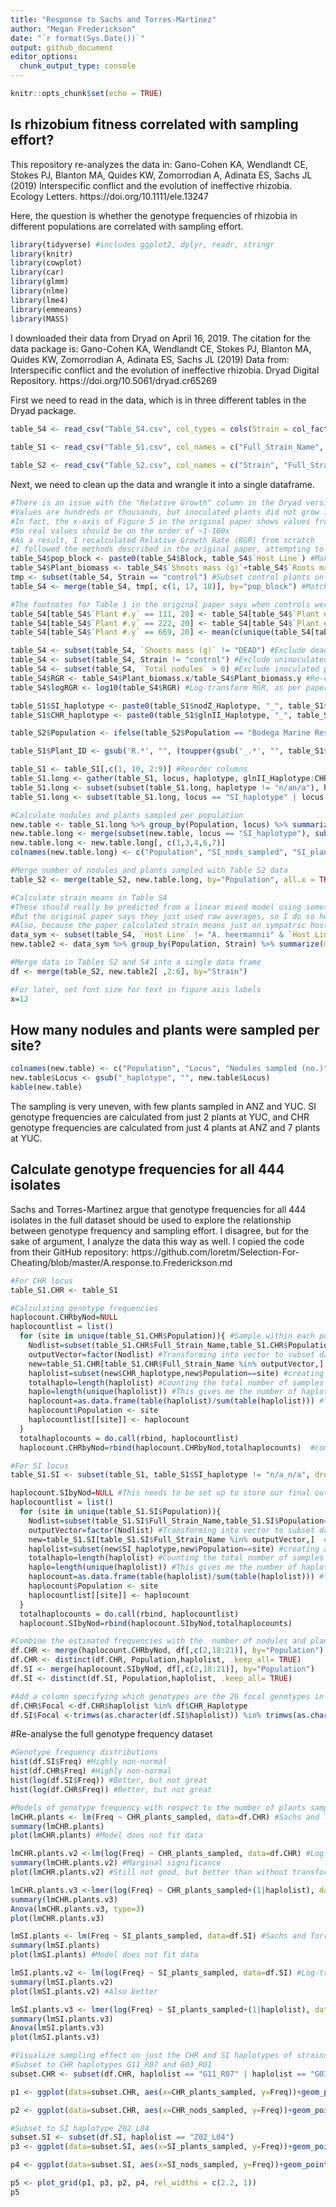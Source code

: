 ```yaml
---
title: "Response to Sachs and Torres-Martinez"
author: "Megan Frederickson"
date: "`r format(Sys.Date())`"
output: github_document
editor_options: 
  chunk_output_type: console
---
```


```r
knitr::opts_chunk$set(echo = TRUE)
```

## Is rhizobium fitness correlated with sampling effort?

This repository re-analyzes the data in: Gano-Cohen KA, Wendlandt CE, Stokes PJ, Blanton MA, Quides KW, Zomorrodian A, Adinata ES, Sachs JL (2019) Interspecific conflict and the evolution of ineffective rhizobia. Ecology Letters. https://doi.org/10.1111/ele.13247

Here, the question is whether the genotype frequencies of rhizobia in different populations are correlated with sampling effort.

```r

library(tidyverse) #includes ggplot2, dplyr, readr, stringr
library(knitr)
library(cowplot)
library(car)
library(glmm)
library(nlme)
library(lme4)
library(emmeans)
library(MASS)

```

I downloaded their data from Dryad on April 16, 2019. The citation for the data package is: Gano-Cohen KA, Wendlandt CE, Stokes PJ, Blanton MA, Quides KW, Zomorrodian A, Adinata ES, Sachs JL (2019) Data from: Interspecific conflict and the evolution of ineffective rhizobia. Dryad Digital Repository. https://doi.org/10.5061/dryad.cr65269

First we need to read in the data, which is in three different tables in the Dryad package.

```r

table_S4 <- read_csv("Table_S4.csv", col_types = cols(Strain = col_factor(levels = c("132", "133", "134", "135", "136", "137", "138", "139", "140", "141", "142", "143", "144", "145", "146", "147", "148", "149", "150", "151", "152", "153", "154", "155", "156", "157", "158", "159", "160", "161", "control")), `Host Line` = col_factor(levels = c("BMR01.03", "BMR07.03", "UnH: Cla12.04", "UnL: Anz13.04", "A. heermannii", "Gri01.01", "Gri01.13", "Cla10.01", "Cla01.04", "UCR02.07", "UCR09.05", "Yuc02.07", "Yuc02.01", "Anz11.01", "Anz10.01")), Block = col_factor(levels = c("1", "2", "3", "4", "5")), `CHR local abundance` = col_number(), `Mean individual  nodule biomass (mg)` = col_number(), `Mineral N (ppm)` = col_number(), `Plant #` = col_number(), Population = col_factor(levels = c("ANZ",  "BMR", "CLA", "GRI", "UCR", "YUC")), `Relative Growth` = col_number(), `Roots mass (g)` = col_number(), `Shoots mass (g)` = col_number(), `Total N (%)` = col_number(), `Total nodules` = col_number()))
  
table_S1 <- read_csv("Table_S1.csv", col_names = c("Full_Strain_Name", "Year", "Population", "glnII_Haplotype", "recA_Haplotype", "nodZ_Haplotype",  "nolL_Haplotype"), col_types = cols(Year = col_number(), Population = col_factor(levels = c("ANZ",  "BMR", "CLA", "GRI", "UCR", "YUC"))), skip = 1)

table_S2 <- read_csv("Table_S2.csv", col_names = c("Strain", "Full_Strain_Name", "Population", "Latitude", "Longitude", "glnII_Haplotype", "glnII_Accession", "recA_Haplotype", "recA_Accession", "nodZ_Haplotype", "nodZ_Accession", "nolL_Haplotype", "nolL_Accession", "CHR_Haplotype", "CHR genotype frequency" , "SI_haplotye", "SI genotype frequency"), col_types = cols(Strain = col_factor(levels = c("132", "133", "134", "135", "136", "137", "138", "139", "140", "141", "142", "143", "144", "145", "146", "147", "148", "149", "150", "151", "152", "153", "154", "155", "156", "157", "158", "159", "160", "161")), `CHR genotype frequency` = col_number(), `SI genotype frequency` = col_number(), Population = col_factor(levels = c("Bodega Marine Reserve", "Griffith Park", "Robert J. Bernard Biological Field Station", "University of California Riverside", "Burns Pinon Ridge Reserve", "Anza Borrego Desert State Park"))), skip = 2)

```

Next, we need to clean up the data and wrangle it into a single dataframe.

```r

#There is an issue with the "Relative Growth" column in the Dryad version of Table S4
#Values are hundreds or thousands, but inoculated plants did not grow 100-1000x more than controls
#In fact, the x-axis of Figure 5 in the original paper shows values from ~0.5-1.2 on a log scale
#So real values should be on the order of ~1-100x
#As a result, I recalculated Relative Growth Rate (RGR) from scratch
#I followed the methods described in the original paper, attempting to match the original analysis
table_S4$pop_block <- paste0(table_S4$Block, table_S4$`Host Line`) #Make a unique identifier for each block-host line combination
table_S4$Plant_biomass <- table_S4$`Shoots mass (g)`+table_S4$`Roots mass (g)` #Sum root and shoot mass
tmp <- subset(table_S4, Strain == "control") #Subset control plants only
table_S4 <- merge(table_S4, tmp[, c(1, 17, 18)], by="pop_block") #Match inoculated plants to controls based on which block and host line they were

#The footnotes for Table 1 in the original paper says when controls were substituted, so I follow suit here
table_S4[table_S4$`Plant #.y` == 111, 20] <- table_S4[table_S4$`Plant #.y` == 106, 20] #Sub 106 for 111
table_S4[table_S4$`Plant #.y` == 222, 20] <- table_S4[table_S4$`Plant #.y` == 216, 20] #Sub 216 for 222
table_S4[table_S4$`Plant #.y` == 669, 20] <- mean(c(unique(table_S4[table_S4$`Plant #.y` == 651, 20]), unique(table_S4[table_S4$`Plant #.y` == 660, 20]), unique(table_S4[table_S4$`Plant #.y` == 663, 20]), unique(table_S4[table_S4$`Plant #.y` == 680, 20]), unique(table_S4[table_S4$`Plant #.y` == 684, 20]))) #Sub mean of 651, 660, 663, 680, and 684 for 669

table_S4 <- subset(table_S4, `Shoots mass (g)` != "DEAD") #Exclude dead plants, as per paper
table_S4 <- subset(table_S4, Strain != "control") #Exclude uninoculated controls, as per paper
table_S4 <- subset(table_S4, `Total nodules` > 0) #Exclude inoculated plants that formed no nodules, as per paper
table_S4$RGR <- table_S4$Plant_biomass.x/table_S4$Plant_biomass.y #Re-calculate RGR (values look better)
table_S4$logRGR <- log10(table_S4$RGR) #Log-transform RGR, as per paper

table_S1$SI_haplotype <- paste0(table_S1$nodZ_Haplotype, "_", table_S1$nolL_Haplotype) #Concatenate SI haplotypes, as per paper
table_S1$CHR_haplotype <- paste0(table_S1$glnII_Haplotype, "_", table_S1$recA_Haplotype) #Concatenate CHR haplotypes, as per paper

table_S2$Population <- ifelse(table_S2$Population == "Bodega Marine Reserve", "BMR", ifelse(table_S2$Population == "Griffith Park", "GRI", ifelse(table_S2$Population == "Robert J. Bernard Biological Field Station", "CLA", ifelse(table_S2$Population == "University of California Riverside", "UCR", ifelse(table_S2$Population == "Anza Borrego Desert State Park", "ANZ", "YUC"))))) #Abbreviate Table_S2 population names, to make them match across data tables

table_S1$Plant_ID <- gsub('R.*', "", (toupper(gsub('_.*', "", table_S1$Full_Strain_Name)))) #Make a column of unique plant ids

table_S1 <- table_S1[,c(1, 10, 2:9)] #Reorder columns
table_S1.long <- gather(table_S1, locus, haplotype, glnII_Haplotype:CHR_haplotype, factor_key=TRUE) #Make wide data into long format
table_S1.long <- subset(subset(table_S1.long, haplotype != "n/an/a"), haplotype != "n/a_n/a")  #Remove NAs
table_S1.long <- subset(table_S1.long, locus == "SI_haplotype" | locus == "CHR_haplotype") #Subset to just CHR and SI haplotypes

#Calculate nodules and plants sampled per population
new.table <- table_S1.long %>% group_by(Population, locus) %>% summarize(total_nods_sampled=n(), total_plants_sampled=length(unique(Plant_ID))) #Summarize data by locus and population
new.table.long <- merge(subset(new.table, locus == "SI_haplotype"), subset(new.table, locus == "CHR_haplotype"), by="Population") #Make wide data long
new.table.long <- new.table.long[, c(1,3,4,6,7)]
colnames(new.table.long) <- c("Population", "SI_nods_sampled", "SI_plants_sampled", "CHR_nods_sampled", "CHR_plants_sampled")

#Merge number of nodules and plants sampled with Table S2 data
table_S2 <- merge(table_S2, new.table.long, by="Population", all.x = TRUE) #Add sampling effort to Table 2

#Calculate strain means in Table S4
#These should really be predicted from a linear mixed model using something like the emmeans package
#But the original paper says they just used raw averages, so I do so here too
#Also, because the paper calculated strain means just on sympatric host lines, I do the same here
data_sym <- subset(table_S4, `Host Line` != "A. heermannii" & `Host Line` != "UnH: Cla12.04" & `Host Line` != "UnL: Anz13.04")
new.table2 <- data_sym %>% group_by(Population, Strain) %>% summarize(mean_RGR = mean(`Relative Growth`, na.rm=TRUE), mean_total_nodules = mean(`Total nodules`, na.rm=TRUE), mean_nodule_mass = mean(`Mean individual  nodule biomass (mg)`, na.rm=TRUE), mean_log10_RGR = mean(logRGR, na.rm=TRUE)) #Calculate means

#Merge data in Tables S2 and S4 into a single data frame
df <- merge(table_S2, new.table2[ ,2:6], by="Strain") 

#For later, set font size for text in figure axis labels
x=12

```

## How many nodules and plants were sampled per site?

```r
colnames(new.table) <- c("Population", "Locus", "Nodules sampled (no.)", "Plants sampled (no.)")
new.table$Locus <- gsub("_haplotype", "", new.table$Locus)
kable(new.table)
```

The sampling is very uneven, with few plants sampled in ANZ and YUC. SI genotype frequencies are calculated from just 2 plants at YUC, and CHR genotype frequencies are calculated from just 4 plants at ANZ and 7 plants at YUC.

## Calculate genotype frequencies for all 444 isolates

Sachs and Torres-Martinez argue that genotype frequencies for all 444 isolates in the full dataset should be used to explore the relationship between genotype frequency and sampling effort. I disagree, but for the sake of argument, I analyze the data this way as well. I copied the code from their GitHub repository: https://github.com/loretm/Selection-For-Cheating/blob/master/A.response.to.Frederickson.md

```r

#For CHR locus
table_S1.CHR <- table_S1

#Calculating genotype frequencies
haplocount.CHRbyNod=NULL 
haplocountlist = list()
  for (site in unique(table_S1.CHR$Population)){ #Sample within each population
    Nodlist=subset(table_S1.CHR$Full_Strain_Name,table_S1.CHR$Population == site, drop=TRUE)
    outputVector=factor(Nodlist) #Transforming into vector to subset data
    new=table_S1.CHR[table_S1.CHR$Full_Strain_Name %in% outputVector,]  #This creates new dataframe to calculate frequencies based in the new sampled isolates. It extracts the information for the new sampled isolates from our original table_S1
    haplolist=subset(new$CHR_haplotype,new$Population==site) #creating a vector with the haplotypes per site
    totalhaplo=length(haplolist) #Counting the total number of samples per site
    haplo=length(unique(haplolist)) #This gives me the number of haplotypes per each site
    haplocount=as.data.frame(table(haplolist)/sum(table(haplolist))) #To get relative frequencies of haplotype per site:
    haplocount$Population <- site
    haplocountlist[[site]] <- haplocount
  }
  totalhaplocounts = do.call(rbind, haplocountlist) 
  haplocount.CHRbyNod=rbind(haplocount.CHRbyNod,totalhaplocounts)  #combining all results

#For SI locus  
table_S1.SI <- subset(table_S1, table_S1$SI_haplotype != "n/a_n/a", drop=TRUE) #Removing NA's from dataset

haplocount.SIbyNod=NULL #This needs to be set up to store our final output of the random 
haplocountlist = list()
  for (site in unique(table_S1.SI$Population)){
    Nodlist=subset(table_S1.SI$Full_Strain_Name,table_S1.SI$Population==site, drop=TRUE)
    outputVector=factor(Nodlist) #Transforming into vector to subset data
    new=table_S1.SI[table_S1.SI$Full_Strain_Name %in% outputVector,]  #This creates new dataframe to calculate frequencies based in the new sampled plants. It extracts the information for the new sampled isolates from our original table_S1
    haplolist=subset(new$SI_haplotype,new$Population==site) #creating a vector with the haplotypes per site
    totalhaplo=length(haplolist) #Counting the total number of samples per site
    haplo=length(unique(haplolist)) #This gives me the number of haplotypes per each site
    haplocount=as.data.frame(table(haplolist)/sum(table(haplolist))) #To get relative frequencies of haplotype per site:
    haplocount$Population <- site
    haplocountlist[[site]] <- haplocount
  }
  totalhaplocounts = do.call(rbind, haplocountlist) 
  haplocount.SIbyNod=rbind(haplocount.SIbyNod,totalhaplocounts)  

#Combine the estimated frequencies with the  number of nodules and plants sampled per population
df.CHR <- merge(haplocount.CHRbyNod, df[,c(2,18:21)], by="Population") 
df.CHR <- distinct(df.CHR, Population,haplolist, .keep_all= TRUE)
df.SI <- merge(haplocount.SIbyNod, df[,c(2,18:21)], by="Population") 
df.SI <- distinct(df.SI, Population,haplolist, .keep_all= TRUE)

#Add a column specifying which genotypes are the 26 focal genotypes in the original study
df.CHR$Focal <-df.CHR$haplolist %in% df$CHR_Haplotype
df.SI$Focal <-trimws(as.character(df.SI$haplolist)) %in% trimws(as.character(df$SI_haplotye))
```

#Re-analyse the full genotype frequency dataset

```r

#Genotype frequency distributions
hist(df.SI$Freq) #Highly non-normal
hist(df.CHR$Freq) #Highly non-normal
hist(log(df.SI$Freq)) #Better, but not great
hist(log(df.CHR$Freq)) #Better, but not great

#Models of genotype frequency with respect to the number of plants sampled:
lmCHR.plants <- lm(Freq ~ CHR_plants_sampled, data=df.CHR) #Sachs and Torres-Martinez model
summary(lmCHR.plants)
plot(lmCHR.plants) #Model does not fit data

lmCHR.plants.v2 <-lm(log(Freq) ~ CHR_plants_sampled, data=df.CHR) #Log-transformed
summary(lmCHR.plants.v2) #Marginal significance
plot(lmCHR.plants.v2) #Still not good, but better than without transforming the data

lmCHR.plants.v3 <-lmer(log(Freq) ~ CHR_plants_sampled+(1|haplolist), data=df.CHR) #Log-transformed and accounting for pseudo-replication
summary(lmCHR.plants.v3)
Anova(lmCHR.plants.v3, type=3)
plot(lmCHR.plants.v3) 

lmSI.plants <- lm(Freq ~ SI_plants_sampled, data=df.SI) #Sachs and Torres-Martinez model
summary(lmSI.plants)
plot(lmSI.plants) #Model does not fit data

lmSI.plants.v2 <- lm(log(Freq) ~ SI_plants_sampled, data=df.SI) #Log-transformed
summary(lmSI.plants.v2)
plot(lmSI.plants.v2) #Also better

lmSI.plants.v3 <- lmer(log(Freq) ~ SI_plants_sampled+(1|haplolist), data=df.SI) #Log-transformed and accounting for pseudo-replication
summary(lmSI.plants.v3)
Anova(lmSI.plants.v3)
plot(lmSI.plants.v3) 

#Visualize sampling effect on just the CHR and SI haplotypes of strains 155 and 156
#Subset to CHR haplotypes G11_R07 and G03_R01
subset.CHR <- subset(df.CHR, haplolist == "G11_R07" | haplolist == "G03_R01")

p1 <- ggplot(data=subset.CHR, aes(x=CHR_plants_sampled, y=Freq))+geom_point(aes(color=Population))+geom_smooth(method="lm", se=FALSE)+theme_bw()+theme(panel.grid=element_blank())+scale_color_manual(values=c("#B79F00", "#00BA38", "#00BFC4", "#619CFF", "#F564E3"))+ylab("CHR genotype frequency")+xlab("Plants sampled (no.)")+facet_wrap(~haplolist, scales="free")

p2 <- ggplot(data=subset.CHR, aes(x=CHR_nods_sampled, y=Freq))+geom_point(aes(color=Population))+geom_smooth(method="lm", se=FALSE)+theme_bw()+theme(panel.grid=element_blank())+scale_color_manual(values=c("#B79F00", "#00BA38", "#00BFC4", "#619CFF", "#F564E3"))+ylab("CHR genotype frequency")+xlab("Nodules sampled (no.)")+facet_wrap(~haplolist, scales="free")

#Subset to SI haplotype Z02_L04
subset.SI <- subset(df.SI, haplolist == "Z02_L04")
p3 <- ggplot(data=subset.SI, aes(x=SI_plants_sampled, y=Freq))+geom_point(aes(color=Population))+geom_smooth(method="lm", se=FALSE)+theme_bw()+theme(panel.grid=element_blank())+guides(color=FALSE)+scale_color_manual(values=c("#B79F00", "#00BA38", "#619CFF", "#F564E3"))+ylab("SI genotype frequency")+xlab("Plants sampled (no.)")+facet_wrap(~haplolist, scales="free")

p4 <- ggplot(data=subset.SI, aes(x=SI_nods_sampled, y=Freq))+geom_point(aes(color=Population))+geom_smooth(method="lm", se=FALSE)+theme_bw()+theme(panel.grid=element_blank())+scale_color_manual(values=c("#B79F00", "#00BA38", "#619CFF", "#F564E3"))+ylab("SI genotype frequency")+guides(color=FALSE)+ylab("SI genotype frequency")+xlab("Nodules sampled (no.)")+facet_wrap(~haplolist, scales="free")

p5 <- plot_grid(p1, p3, p2, p4, rel_widths = c(2.2, 1))
p5

```
